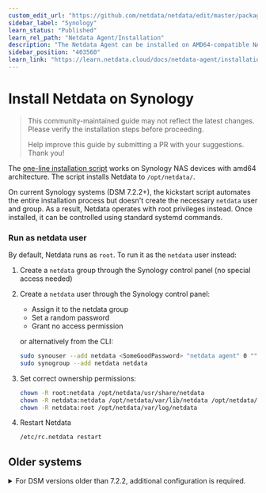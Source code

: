 ```yaml
---
custom_edit_url: "https://github.com/netdata/netdata/edit/master/packaging/installer/methods/synology.md"
sidebar_label: "Synology"
learn_status: "Published"
learn_rel_path: "Netdata Agent/Installation"
description: "The Netdata Agent can be installed on AMD64-compatible NAS systems using the 64-bit pre-compiled static binary."
sidebar_position: "403560"
learn_link: "https://learn.netdata.cloud/docs/netdata-agent/installation/synology"
---
```


# Install Netdata on Synology

> This community-maintained guide may not reflect the latest changes.
> Please verify the installation steps before proceeding.
>
> Help improve this guide by submitting a PR with your suggestions.
> Thank you!

The [one-line installation script](/docs/netdata-agent/installation/linux) works on Synology NAS devices with amd64 architecture. The script installs Netdata to `/opt/netdata/`.

On current Synology systems (DSM 7.2.2+), the kickstart script automates the entire installation process but doesn't create the necessary `netdata` user and group. As a result, Netdata operates with root privileges instead. Once installed, it can be controlled using standard systemd commands.

### Run as netdata user

By default, Netdata runs as `root`. To run it as the `netdata` user instead:

1. Create a `netdata` group through the Synology control panel (no special access needed)
2. Create a `netdata` user through the Synology control panel:
    - Assign it to the netdata group
    - Set a random password
    - Grant no access permission

   or alternatively from the CLI:
    ```sh
    sudo synouser --add netdata <SomeGoodPassword> "netdata agent" 0 "" 0
    sudo synogroup --add netdata netdata
    ```
3. Set correct ownership permissions:
    ```bash
    chown -R root:netdata /opt/netdata/usr/share/netdata
    chown -R netdata:netdata /opt/netdata/var/lib/netdata /opt/netdata/var/cache/netdata
    chown -R netdata:root /opt/netdata/var/log/netdata
    ````
4. Restart Netdata
    ```sh
    /etc/rc.netdata restart
    ```

## Older systems

<details>
<summary>For DSM versions older than 7.2.2, additional configuration is required.</summary>

### Create a Startup Script

Older DSM versions aren't automatically recognized during installation, so you'll need to create a startup script manually:

1. Create `/etc/rc.netdata` with [this script](https://gist.github.com/oskapt/055d474d7bfef32c49469c1b53e8225f).
2. Make it executable:
    ```sh
    chmod 0755 /etc/rc.netdata
    ```
3. Enable auto-start by adding to `/etc/rc.local`:
   ```sh
   # Netdata startup
   [ -x /etc/rc.netdata ] && /etc/rc.netdata start
   ```

</details>

